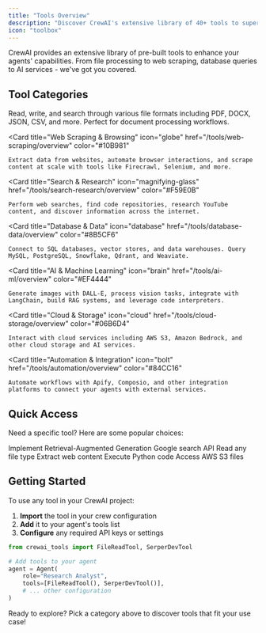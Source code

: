 ```yaml
---
title: "Tools Overview"
description: "Discover CrewAI's extensive library of 40+ tools to supercharge your AI agents"
icon: "toolbox"
---
```


CrewAI provides an extensive library of pre-built tools to enhance your agents' capabilities. From file processing to web scraping, database queries to AI services - we've got you covered.

## **Tool Categories**

<CardGroup cols={2}>
  <Card 
    title="File & Document" 
    icon="file-check" 
    href="/tools/file-document/overview"
    color="#3B82F6"
  >
    Read, write, and search through various file formats including PDF, DOCX, JSON, CSV, and more. Perfect for document processing workflows.
  </Card>

  <Card 
    title="Web Scraping & Browsing" 
    icon="globe" 
    href="/tools/web-scraping/overview"
    color="#10B981"
  >
    Extract data from websites, automate browser interactions, and scrape content at scale with tools like Firecrawl, Selenium, and more.
  </Card>

  <Card 
    title="Search & Research" 
    icon="magnifying-glass" 
    href="/tools/search-research/overview"
    color="#F59E0B"
  >
    Perform web searches, find code repositories, research YouTube content, and discover information across the internet.
  </Card>

  <Card 
    title="Database & Data" 
    icon="database" 
    href="/tools/database-data/overview"
    color="#8B5CF6"
  >
    Connect to SQL databases, vector stores, and data warehouses. Query MySQL, PostgreSQL, Snowflake, Qdrant, and Weaviate.
  </Card>

  <Card 
    title="AI & Machine Learning" 
    icon="brain" 
    href="/tools/ai-ml/overview"
    color="#EF4444"
  >
    Generate images with DALL-E, process vision tasks, integrate with LangChain, build RAG systems, and leverage code interpreters.
  </Card>

  <Card 
    title="Cloud & Storage" 
    icon="cloud" 
    href="/tools/cloud-storage/overview"
    color="#06B6D4"
  >
    Interact with cloud services including AWS S3, Amazon Bedrock, and other cloud storage and AI services.
  </Card>

  <Card 
    title="Automation & Integration" 
    icon="bolt" 
    href="/tools/automation/overview"
    color="#84CC16"
  >
    Automate workflows with Apify, Composio, and other integration platforms to connect your agents with external services.
  </Card>
</CardGroup>

## **Quick Access**

Need a specific tool? Here are some popular choices:

<CardGroup cols={3}>
  <Card title="RAG Tool" icon="image" href="/tools/ai-ml/ragtool">
    Implement Retrieval-Augmented Generation
  </Card>
  <Card title="Serper Dev" icon="book-atlas" href="/tools/search-research/serperdevtool">
    Google search API
  </Card>
  <Card title="File Read" icon="file" href="/tools/file-document/filereadtool">
    Read any file type
  </Card>
  <Card title="Scrape Website" icon="globe" href="/tools/web-scraping/scrapewebsitetool">
    Extract web content
  </Card>
  <Card title="Code Interpreter" icon="code" href="/tools/ai-ml/codeinterpretertool">
    Execute Python code
  </Card>
  <Card title="S3 Reader" icon="cloud" href="/tools/cloud-storage/s3readertool">
    Access AWS S3 files
  </Card>
</CardGroup>

## **Getting Started**

To use any tool in your CrewAI project:

1. **Import** the tool in your crew configuration
2. **Add** it to your agent's tools list  
3. **Configure** any required API keys or settings

```python
from crewai_tools import FileReadTool, SerperDevTool

# Add tools to your agent
agent = Agent(
    role="Research Analyst",
    tools=[FileReadTool(), SerperDevTool()],
    # ... other configuration
)
```

Ready to explore? Pick a category above to discover tools that fit your use case! 